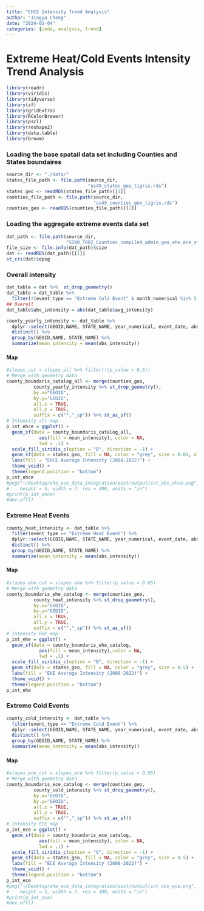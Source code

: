 ```yaml
---
title: "EHCE Intensity Trend Analysis"
author: "Jingya Cheng"
date: "2024-01-04"
categories: [code, analysis, trend]
---
```


# Extreme Heat/Cold Events Intensity Trend Analysis

```r
library(readr)
library(viridis)
library(tidyverse)
library(sf)
library(gridExtra)
library(RColorBrewer)
library(pscl)
library(reshape2)
library(data.table)
library(broom)
```

### Loading the base spatail data set including Counties and States boundaires

```r
source_dir <- "./data/"
states_file_path <- file.path(source_dir,
                              "us49_states_geo_tigris.rds")
states_geo <- readRDS(states_file_path)[[1]]
counties_file_path <- file.path(source_dir,
                                "us49_counties_geo_tigris.rds")
counties_geo <- readRDS(counties_file_path)[[1]]
```

### Loading the aggregate extreme events data set

```r
dat_path <- file.path(source_dir,
                      "S190_T002_Counties_compiled_admin_geo_ehe_ece_sf_2008_2022.rds")
file_size <- file.info(dat_path)$size
dat <- readRDS(dat_path)[[1]]
st_crs(dat)$epsg
```


### Overall intensity

```r
dat_table = dat %>%  st_drop_geometry()
dat_table = dat_table %>% 
  filter(!(event_type == "Extreme Cold Event" & month_numerical %in% 5:9))
## Overall
dat_table$abs_intensity = abs(dat_table$avg_intensity)

county_yearly_intensity <- dat_table %>%
  dplyr::select(GEOID,NAME, STATE_NAME, year_numerical, event_date, abs_intensity) %>%
  distinct() %>%
  group_by(GEOID,NAME, STATE_NAME) %>%
  summarize(mean_intensity = mean(abs_intensity))

```

#### Map

```r
#slopes_cut = slopes_all %>% filter(!(p_value > 0.5))
# Merge with geometry data
county_boundaris_catalog_all <- merge(counties_geo,
          county_yearly_intensity %>% st_drop_geometry(),
          by.x="GEOID",
          by.y="GEOID",
          all.x = TRUE,
          all.y = TRUE,
          suffix = c("","_sp")) %>% st_as_sf() 
# Intensity all map
p_int_ehce = ggplot() +
  geom_sf(data = county_boundaris_catalog_all,
            aes(fill = mean_intensity), color = NA,
            lwd = .1) + 
  scale_fill_viridis_c(option = "D", direction = -1) +
  geom_sf(data = states_geo, fill = NA, color = "grey", size = 0.01, alpha = 0.2) +
  labs(fill = "EHCE Average Intensity (2008-2022)") +
  theme_void() + 
  theme(legend.position = "bottom")   
p_int_ehce
#png("~/Desktop/ehe_ece_data_integration/post/output/int_obs_ehce.png",
#    height = 5, width = 7, res = 300, units = "in")
#print(p_int_ehce)
#dev.off()
```

### Extreme Heat Events

```r
county_heat_intensity <- dat_table %>%
  filter(event_type == "Extreme Heat Event") %>%
  dplyr::select(GEOID,NAME, STATE_NAME, year_numerical, event_date, abs_intensity) %>%
  distinct() %>%
  group_by(GEOID,NAME, STATE_NAME) %>%
  summarize(mean_intensity = mean(abs_intensity))
```

#### Map

```r
#slopes_ehe_cut = slopes_ehe %>% filter(p_value < 0.05)
# Merge with geometry data
county_boundaris_ehe_catalog <- merge(counties_geo,
          county_heat_intensity %>% st_drop_geometry(),
          by.x="GEOID",
          by.y="GEOID",
          all.x = TRUE,
          all.y = TRUE,
          suffix = c("","_sp")) %>% st_as_sf() 
# Intensity EHE map
p_int_ehe = ggplot() +
  geom_sf(data = county_boundaris_ehe_catalog,
            aes(fill = mean_intensity),color = NA,
            lwd = .1) + 
  scale_fill_viridis_c(option = "B", direction = -1) +
  geom_sf(data = states_geo, fill = NA, color = "grey", size = 0.5) +
  labs(fill = "EHE Average Intensity (2008-2022)") +
  theme_void() + 
  theme(legend.position = "bottom")
p_int_ehe

```

### Extreme Cold Events

```r
county_cold_intensity <- dat_table %>%
  filter(event_type == "Extreme Cold Event") %>%
  dplyr::select(GEOID,NAME, STATE_NAME, year_numerical, event_date, abs_intensity) %>%
  distinct() %>%
  group_by(GEOID,NAME, STATE_NAME) %>%
  summarize(mean_intensity = mean(abs_intensity))
```

#### Map

```r
#slopes_ece_cut = slopes_ece %>% filter(p_value < 0.05)
# Merge with geometry data
county_boundaris_ece_catalog <- merge(counties_geo,
          county_cold_intensity %>% st_drop_geometry(),
          by.x="GEOID",
          by.y="GEOID",
          all.x = TRUE,
          all.y = TRUE,
          suffix = c("","_sp")) %>% st_as_sf() 
# Intensity ECE map
p_int_ece = ggplot() +
  geom_sf(data = county_boundaris_ece_catalog,
            aes(fill = mean_intensity), color = NA,
            lwd = .1) + 
  scale_fill_viridis_c(option = "G", direction = -1) +
  geom_sf(data = states_geo, fill = NA, color = "grey", size = 0.5) +
  labs(fill = "ECE Average Intensity (2008-2022)") +
  theme_void() + 
  theme(legend.position = "bottom")
p_int_ece
#png("~/Desktop/ehe_ece_data_integration/post/output/int_obs_ece.png",
#    height = 5, width = 7, res = 300, units = "in")
#print(p_int_ece)
#dev.off()
```

